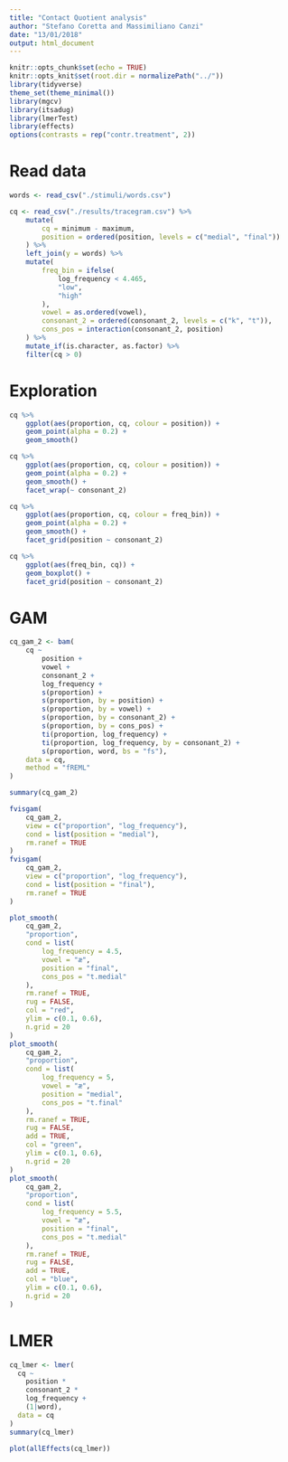 ```yaml
---
title: "Contact Quotient analysis"
author: "Stefano Coretta and Massimiliano Canzi"
date: "13/01/2018"
output: html_document
---
```


```r
knitr::opts_chunk$set(echo = TRUE)
knitr::opts_knit$set(root.dir = normalizePath("../"))
library(tidyverse)
theme_set(theme_minimal())
library(mgcv)
library(itsadug)
library(lmerTest)
library(effects)
options(contrasts = rep("contr.treatment", 2))
```

# Read data

```r
words <- read_csv("./stimuli/words.csv")

cq <- read_csv("./results/tracegram.csv") %>%
    mutate(
        cq = minimum - maximum,
        position = ordered(position, levels = c("medial", "final"))
    ) %>%
    left_join(y = words) %>%
    mutate(
        freq_bin = ifelse(
            log_frequency < 4.465,
            "low",
            "high"
        ),
        vowel = as.ordered(vowel),
        consonant_2 = ordered(consonant_2, levels = c("k", "t")),
        cons_pos = interaction(consonant_2, position)
    ) %>%
    mutate_if(is.character, as.factor) %>%
    filter(cq > 0)
```

# Exploration

```r
cq %>%
    ggplot(aes(proportion, cq, colour = position)) +
    geom_point(alpha = 0.2) +
    geom_smooth()
```

```r
cq %>%
    ggplot(aes(proportion, cq, colour = position)) +
    geom_point(alpha = 0.2) +
    geom_smooth() +
    facet_wrap(~ consonant_2)
```

```r
cq %>%
    ggplot(aes(proportion, cq, colour = freq_bin)) +
    geom_point(alpha = 0.2) +
    geom_smooth() +
    facet_grid(position ~ consonant_2)
```

```r
cq %>%
    ggplot(aes(freq_bin, cq)) +
    geom_boxplot() +
    facet_grid(position ~ consonant_2)
```

# GAM

```r
cq_gam_2 <- bam(
    cq ~
        position +
        vowel +
        consonant_2 +
        log_frequency +
        s(proportion) +
        s(proportion, by = position) +
        s(proportion, by = vowel) +
        s(proportion, by = consonant_2) +
        s(proportion, by = cons_pos) +
        ti(proportion, log_frequency) +
        ti(proportion, log_frequency, by = consonant_2) +
        s(proportion, word, bs = "fs"),
    data = cq,
    method = "fREML"
)

summary(cq_gam_2)
```

```r
fvisgam(
    cq_gam_2,
    view = c("proportion", "log_frequency"),
    cond = list(position = "medial"),
    rm.ranef = TRUE
)
fvisgam(
    cq_gam_2,
    view = c("proportion", "log_frequency"),
    cond = list(position = "final"),
    rm.ranef = TRUE
)
```

```r
plot_smooth(
    cq_gam_2,
    "proportion",
    cond = list(
        log_frequency = 4.5,
        vowel = "æ",
        position = "final",
        cons_pos = "t.medial"
    ),
    rm.ranef = TRUE,
    rug = FALSE,
    col = "red",
    ylim = c(0.1, 0.6),
    n.grid = 20
)
plot_smooth(
    cq_gam_2,
    "proportion",
    cond = list(
        log_frequency = 5,
        vowel = "æ",
        position = "medial",
        cons_pos = "t.final"
    ),
    rm.ranef = TRUE,
    rug = FALSE,
    add = TRUE,
    col = "green",
    ylim = c(0.1, 0.6),
    n.grid = 20
)
plot_smooth(
    cq_gam_2,
    "proportion",
    cond = list(
        log_frequency = 5.5,
        vowel = "æ",
        position = "final",
        cons_pos = "t.medial"
    ),
    rm.ranef = TRUE,
    rug = FALSE,
    add = TRUE,
    col = "blue",
    ylim = c(0.1, 0.6),
    n.grid = 20
)
```

# LMER

```r
cq_lmer <- lmer(
  cq ~
    position *
    consonant_2 *
    log_frequency +
    (1|word),
  data = cq
)
summary(cq_lmer)
```

```r
plot(allEffects(cq_lmer))
```

